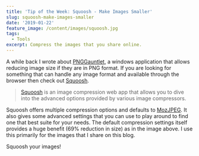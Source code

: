 ```yaml
---
title: 'Tip of the Week: Squoosh - Make Images Smaller'
slug: squoosh-make-images-smaller
date: '2019-01-22'
feature_image: /content/images/squoosh.jpg
tags:
  - Tools
excerpt: Compress the images that you share online.
---
```

A while back I wrote about [PNGGauntlet](/blog/pnggauntlet-smash-pngs-for-faster-sites/), a windows application that allows reducing image size if they are in PNG format. If you are looking for something that can handle any image format and available through the browser then check out [Squoosh](https://squoosh.app/).

> [Squoosh](https://github.com/GoogleChromeLabs/squoosh/) is an image compression web app that allows you to dive into the advanced options provided by various image compressors.

Squoosh offers multiple compression options and defaults to [MozJPEG](https://github.com/mozilla/mozjpeg). It also gives some advanced settings that you can use to play around to find one that best suite for your needs. The default compression settings itself provides a huge benefit (69% reduction in size) as in the image above. I use this primarily for the images that I share on this blog.

Squoosh your images!
